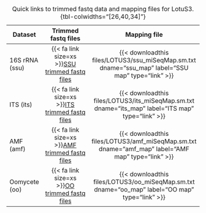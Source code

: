 | Dataset         | Trimmed fastq files                                                                             | Mapping file                                                                                        |
|-----------------|:-----------------------------------------------------------------------------------------------:|:---------------------------------------------------------------------------------------------------:|
| 16S rRNA (ssu)  | {{< fa link size=xs >}}[SSU trimmed fastq files](https://figshare.com/s/2450aa503d20de83ee98)   | {{< downloadthis files/LOTUS3/ssu_miSeqMap.sm.txt dname="ssu_map" label="SSU map" type="link" >}}   |
| ITS (its)       | {{< fa link size=xs >}}[ITS trimmed fastq files](https://figshare.com/s/8ab716f270e790dad3df)   | {{< downloadthis files/LOTUS3/its_miSeqMap.sm.txt dname="its_map" label="ITS map" type="link" >}}   |
| AMF (amf)       | {{< fa link size=xs >}}[AMF trimmed fastq files](https://figshare.com/s/02c3755658e82291d081)   | {{< downloadthis files/LOTUS3/amf_miSeqMap.sm.txt dname="amf_map" label="AMF map" type="link" >}}   |
| Oomycete (oo)   | {{< fa link size=xs >}}[OO trimmed fastq files](https://figshare.com/s/ded97156a4817712b67f)    | {{< downloadthis files/LOTUS3/oo_miSeqMap.sm.txt dname="oo_map" label="OO map" type="link" >}}      |

: Quick links to trimmed fastq data and mapping files for LotuS3. {tbl-colwidths="[26,40,34]"}
